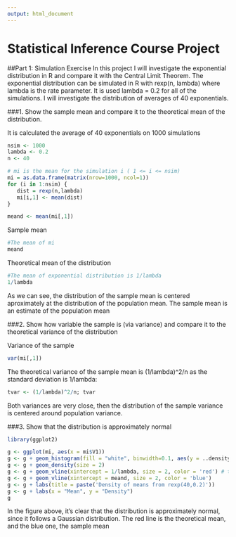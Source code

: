 ```yaml
---
output: html_document
---
```


Statistical Inference Course Project
======================================

##Part 1: Simulation Exercise
In this project I will investigate the exponential distribution in R and compare it with the Central Limit Theorem. The exponential distribution can be simulated in R with rexp(n, lambda) where lambda is the rate parameter. It is used lambda = 0.2 for all of the simulations. I will investigate the distribution of averages of 40 exponentials. 

###1. Show the sample mean and compare it to the theoretical mean of the distribution.

It is calculated the average of 40 exponentials on 1000 simulations
```r
nsim <- 1000
lambda <- 0.2
n <- 40

# mi is the mean for the simulation i ( 1 <= i <= nsim)
mi = as.data.frame(matrix(nrow=1000, ncol=1))
for (i in 1:nsim) {
   dist = rexp(n,lambda)
   mi[i,1] <- mean(dist)
}

meand <- mean(mi[,1])
```

Sample mean
```r
#The mean of mi
meand
```

Theoretical mean of the distribution
```r
#The mean of exponential distribution is 1/lambda
1/lambda
```

As we can see, the distribution of the sample mean is centered aproximately at the distribution of the population mean. The sample mean is an estimate of the population mean

###2. Show how variable the sample is (via variance) and compare it to the theoretical variance of the distribution

Variance of the sample 
```r
var(mi[,1])
```

The theoretical variance of the sample mean is (1/lambda)^2/n  as the standard deviation is 1/lambda: 
```r
tvar <- (1/lambda)^2/n; tvar
```

Both variances are very close, then the distribution of the sample variance is centered around population variance.




###3. Show that the distribution is approximately normal

```r

library(ggplot2)

g <- ggplot(mi, aes(x = mi$V1))
g <- g + geom_histogram(fill = "white", binwidth=0.1, aes(y = ..density..), color = "black")
g <- g + geom_density(size = 2)
g <- g + geom_vline(xintercept = 1/lambda, size = 2, color = 'red') # theoretical mean   
g <- g + geom_vline(xintercept = meand, size = 2, color = 'blue')          # sample mean
g <- g + labs(title = paste('Density of means from rexp(40,0.2)'))
g <- g + labs(x = "Mean", y = "Density")
g

```

In the figure above, it's clear that the distribution is approximately normal, since it follows a Gaussian distribution. The red line is the theoretical mean, and the blue one, the sample mean
